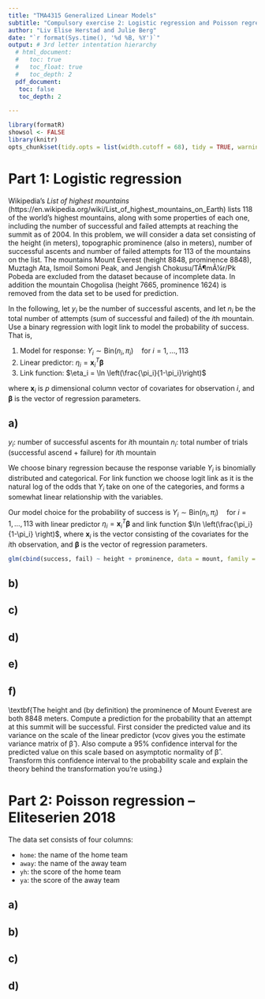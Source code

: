 ```yaml
--- 
title: "TMA4315 Generalized Linear Models" 
subtitle: "Compulsory exercise 2: Logistic regression and Poisson regression" 
author: "Liv Elise Herstad and Julie Berg"
date: "`r format(Sys.time(), '%d %B, %Y')`"
output: # 3rd letter intentation hierarchy
  # html_document:
  #   toc: true
  #   toc_float: true
  #   toc_depth: 2
  pdf_document:
   toc: false
   toc_depth: 2

---
```


```r
library(formatR)
showsol <- FALSE
library(knitr)
opts_chunk$set(tidy.opts = list(width.cutoff = 68), tidy = TRUE, warning = FALSE, error = FALSE, message = FALSE, echo = TRUE)


```


# Part 1: Logistic regression


Wikipedia's *List of highest mountains* (https://en.wikipedia.org/wiki/List_of_highest_mountains_on_Earth) lists 118 of the world's highest mountains, along with some properties of each one, including the number of successful and failed attempts at reaching the summit as of 2004. In this problem, we will consider a data set consisting of the height (in meters), topographic prominence (also in meters), number of successful ascents and number of failed attempts for 113 of the mountains on the list. The mountains Mount Everest (height 8848, prominence 8848), Muztagh Ata, Ismoil Somoni Peak, and Jengish Chokusu/TÃ¶mÃ¼r/Pk Pobeda are excluded from the dataset because of incomplete data. In addition the mountain Chogolisa (height 7665, prominence 1624) is removed from the data set to be used for prediction.

In the following, let $y_i$ be the number of successful ascents, and let $n_i$ be the total number of attempts (sum of successful and failed) of the $i$th mountain. Use a binary regression with logit link to model the probability of success. That is,

1. Model for response: $Y_i \sim \text{Bin}(n_i, \pi_i) \quad \text{for} \  i = 1,\ldots,113$
2. Linear predictor: $\eta_i = \mathbf{x}_i^T\boldsymbol{\beta}$
3. Link function: $\eta_i = \ln \left(\frac{\pi_i}{1-\pi_i}\right)$

where $\mathbf{x}_i$ is $p$ dimensional column vector of covariates for observation $i$, and $\boldsymbol\beta$ is the vector of regression parameters.

## a) 
\textbf{Fit a glm modelling how the probability that an attempt at reaching a particular summit depends on its height and prominence. Introduce necessary mathematical notation and give a brief summary of the mathematical assumption of the model and discuss if these assumptions seem reasonable. Also explain the rationale behind your choice of link function.}

$y_i$: number of successful ascents for $i$th mountain
$n_i$: total number of trials (successful ascend + failure) for $i$th mountain

We choose binary regression because the response variable $Y_i$ is binomially distributed and categorical. For link function we choose logit link as it is the natural log of the odds that $Y_i$ take on one of the categories, and forms a somewhat linear relationship with the variables. 

Our model choice for the probability of success is $Y_i \sim \text{Bin}(n_i, \pi_i) \quad \text{for} \  i = 1,\ldots,113$ with linear predictor $\eta_i = \mathbf{x}_i^T\boldsymbol{\beta}$ and link function $\ln \left(\frac{\pi_i}{1-\pi_i} \right)$, where $\mathbf{x}_i$ is the vector consisting of the covariates for the $i$th observation, and $\boldsymbol{\beta}$ is the vector of regression parameters. 

```r
glm(cbind(success, fail) ~ height + prominence, data = mount, family = "binomial")
```


## b) 
\textbf{Based on the observed deviance, is there any evidence of overdispersion in the data? What are potential sources of overdispersion in the data? If necessary, refit a model using a quasi-likelihood model.}


## c) 
\textbf{Using the ordinary AIC criteria or QAIC=−2l(θ̂ )/ϕ̂ +2p, choose a best model for the data. Burnham and Anderson recommends that ϕ̂  here should be a common estimate of the overdispersion parameter under the full model (the model including all covariates). Also, ϕ counts as one parameter. Using these criteria, decide which covariates you want to include in the model. You'll need to compute QAIC values manually by fitting non-quasi-likelihood models to get l(θ̂ ) as R doesn't include QAIC by default.}


## d) 
\textbf{Also test the significance of each term in the model using both Wald tests and likelihood ratio/F- tests and comment on any differences you see (summary and drop1). Given your choice of link function, give interpretations of the estimated regression slope parameters, in language that you would use to communicate to non-statisticians.}

## e)
\textbf{Examine the model fit by plotting the deviance residuals against fitted values and against each covariate (residuals( , type="deviance") and fitted( )).}

## f)
\textbf{The height and (by definition) the prominence of Mount Everest are both 8848 meters. Compute a prediction for the probability that an attempt at this summit will be successful. First consider the predicted value and its variance on the scale of the linear predictor (vcov gives you the estimate variance matrix of β̂ ). Also compute a 95% confidence interval for the predicted value on this scale based on asymptotic normality of β̂ . Transform this confidence interval to the probability scale and explain the theory behind the transformation you're using.}


\newpage
# Part 2: Poisson regression -- Eliteserien 2018



The data set consists of four columns:

* `home`: the name of the home team
* `away`: the name of the away team
* `yh`: the score of the home team
* `ya`: the score of the away team


## a)

## b) 

## c) 

## d) 

